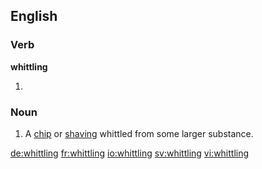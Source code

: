 
==English==

===Verb===
'''whittling'''

# {{present participle of|whittle}}

===Noun===
{{en-noun}}

# {{context|usually|in the plural}} A [[chip]] or [[shaving]] whittled from some larger substance.

[[de:whittling]]
[[fr:whittling]]
[[io:whittling]]
[[sv:whittling]]
[[vi:whittling]]